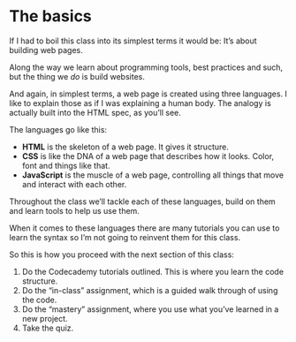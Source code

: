 # The basics

If I had to boil this class into its simplest terms it would be: It's about building web pages.

Along the way we learn about programming tools, best practices and such, but the thing we _do_ is build websites.

And again, in simplest terms, a web page is created using three languages. I like to explain those as if I was explaining a human body. The analogy is actually built into the HTML spec, as you'll see.

The languages go like this:

- **HTML** is the skeleton of a web page. It gives it structure.
- **CSS** is like the DNA of a web page that describes how it looks. Color, font and things like that.
- **JavaScript** is the muscle of a web page, controlling all things that move and interact with each other.

Throughout the class we'll tackle each of these languages, build on them and learn tools to help us use them.

When it comes to these languages there are many tutorials you can use to learn the syntax so I'm not going to reinvent them for this class.

So this is how you proceed with the next section of this class:

1. Do the Codecademy tutorials outlined. This is where you learn the code structure.
2. Do the "in-class" assignment, which is a guided walk through of using the code.
3. Do the "mastery" assignment, where you use what you've learned in a new project.
4. Take the quiz.

